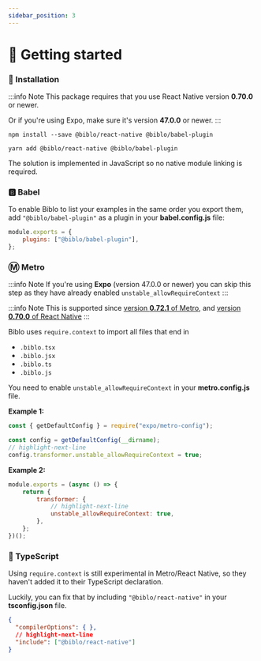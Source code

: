 ```yaml
---
sidebar_position: 3
---
```



# 🚀 Getting started

### 💾 Installation

:::info Note
This package requires that you use React Native version **0.70.0** or newer.

Or if you're using Expo, make sure it's version **47.0.0** or newer.
:::

<Tabs>
<TabItem value="npm" label="📦 npm" default>

```shell
npm install --save @biblo/react-native @biblo/babel-plugin
```

</TabItem>
<TabItem value="yarn" label="🧶 Yarn">

```shell
yarn add @biblo/react-native @biblo/babel-plugin
```

</TabItem>
</Tabs>

The solution is implemented in JavaScript so no native module linking is required.

### 🅱️ Babel

To enable Biblo to list your examples in the same order you export them, add `"@biblo/babel-plugin"` as a plugin in your **babel.config.js** file:

```js title="babel.config.js"
module.exports = {
    plugins: ["@biblo/babel-plugin"],
};
```

### Ⓜ️ Metro

:::info Note
If you're using **Expo** (version 47.0.0 or newer) you can skip this step as they have already enabled `unstable_allowRequireContext`
:::

:::info Note
This is supported since [version **0.72.1** of Metro](https://github.com/facebook/metro/releases/tag/v0.72.1), and [version **0.70.0** of React Native](https://github.com/facebook/react-native/blob/main/CHANGELOG.md#0700)
:::

Biblo uses `require.context` to import all files that end in
- `.biblo.tsx`
- `.biblo.jsx`
- `.biblo.ts`
- `.biblo.js`

You need to enable `unstable_allowRequireContext` in your **metro.config.js** file.

**Example 1:**

```js title="metro.config.js"
const { getDefaultConfig } = require("expo/metro-config");

const config = getDefaultConfig(__dirname);
// highlight-next-line
config.transformer.unstable_allowRequireContext = true;
```

**Example 2:**

```js title="metro.config.js"
module.exports = (async () => {
    return {
        transformer: {
            // highlight-next-line
            unstable_allowRequireContext: true,
        },
    };
})();
```

### 🎯 TypeScript

Using `require.context` is still experimental in Metro/React Native, so they haven't added it to their TypeScript declaration.

Luckily, you can fix that by including `"@biblo/react-native"` in your **tsconfig.json** file.

```json title="tsconfig.json"
{
  "compilerOptions": { },
  // highlight-next-line
  "include": ["@biblo/react-native"]
}
```
